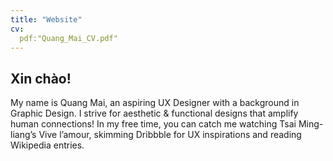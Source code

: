 ```yaml
---
title: "Website"
cv:
  pdf:"Quang_Mai_CV.pdf"
---
```


## Xin chào! 

My name is Quang Mai,  an aspiring UX Designer with a background in Graphic Design. I strive for aesthetic & functional designs that amplify human connections! In my free time, you can catch me watching Tsai Ming-liang's Vive l'amour, skimming Dribbble for UX inspirations and reading Wikipedia entries.

